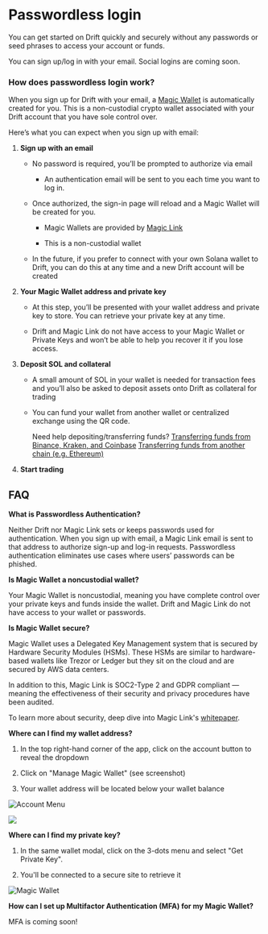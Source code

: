 # Passwordless login

You can get started on Drift quickly and securely without any passwords or seed phrases to access your account or funds.

You can sign up/log in with your email. Social logins are coming soon.

### How does passwordless login work?

When you sign up for Drift with your email, a [Magic Wallet](https://magic.crisp.help/en/category/magic-wallet-user-faq-1xtseie/) is automatically created for you. This is a non-custodial crypto wallet associated with your Drift account that you have sole control over.

Here’s what you can expect when you sign up with email:

1.  **Sign up with an email**

    -   No password is required, you’ll be prompted to authorize via email

        -   An authentication email will be sent to you each time you want to log in.

    -   Once authorized, the sign-in page will reload and a Magic Wallet will be created for you.

        -   Magic Wallets are provided by [Magic Link](https://magic.crisp.help/en/category/magic-wallet-user-faq-1xtseie/)

        -   This is a non-custodial wallet

    -   In the future, if you prefer to connect with your own Solana wallet to Drift, you can do this at any time and a new Drift account will be created

2.  **Your Magic Wallet address and private key**

    -   At this step, you’ll be presented with your wallet address and private key to store. You can retrieve your private key at any time.

    -   Drift and Magic Link do not have access to your Magic Wallet or Private Keys and won’t be able to help you recover it if you lose access.

3.  **Deposit SOL and collateral**

    -   A small amount of SOL in your wallet is needed for transaction fees and you’ll also be asked to deposit assets onto Drift as collateral for trading

    -   You can fund your wallet from another wallet or centralized exchange using the QR code.

        Need help depositing/transferring funds?
        [Transferring funds from Binance, Kraken, and Coinbase](https://www.drift.trade/learn/how-to-transfer-funds-from-a-cex-onto-drift)
        [Transferring funds from another chain (e.g. Ethereum)](https://www.drift.trade/learn/how-to-bridge-assets)

4.  **Start trading**

## FAQ

**What is Passwordless Authentication?**

Neither Drift nor Magic Link sets or keeps passwords used for authentication. When you sign up with email, a Magic Link email is sent to that address to authorize sign-up and log-in requests. Passwordless authentication eliminates use cases where users’ passwords can be phished. 

**Is Magic Wallet a noncustodial wallet?**

Your Magic Wallet is noncustodial, meaning you have complete control over your private keys and funds inside the wallet. Drift and Magic Link do not have access to your wallet or passwords.

**Is Magic Wallet secure?**

Magic Wallet uses a Delegated Key Management system that is secured by Hardware Security Modules (HSMs). These HSMs are similar to hardware-based wallets like Trezor or Ledger but they sit on the cloud and are secured by AWS data centers.

In addition to this, Magic Link is SOC2-Type 2 and GDPR compliant — meaning the effectiveness of their security and privacy procedures have been audited.

To learn more about security, deep dive into Magic Link's [whitepaper](https://magic.link/docs/home/security).

**Where can I find my wallet address?**

1.  In the top right-hand corner of the app, click on the account button to reveal the dropdown

2.  Click on "Manage Magic Wallet" (see screenshot)

3.  Your wallet address will be located below your wallet balance

![Account Menu](public/assets/EO9M9zIRWxQoBPZCx8g7L_frame-427320883.png)

![](public/assets/oV4RYUjdHvDMyPcrfoDUM_image.png)

**Where can I find my private key?**

1.  In the same wallet modal, click on the 3-dots menu and select "Get Private Key".

2.  You'll be connected to a secure site to retrieve it

![Magic Wallet](public/assets/XiJ2eLH1vopzxDLVlZcVX_image.png)

**How can I set up Multifactor Authentication (MFA) for my Magic Wallet?**

MFA is coming soon!
